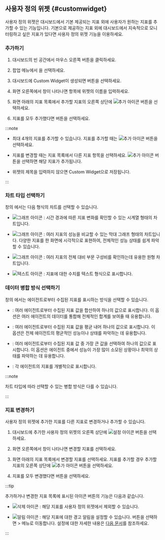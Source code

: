 ## 사용자 정의 위젯 {#customwidget}

사용자 정의 위젯은 대시보드에서 기본 제공되는 지표 외에 사용자가 원하는 지표를 추가할 수 있는 기능입니다. 기본으로 제공하는 지표 외에 대시보드에서 지속적으로 모니터링하고 싶은 지표가 있다면 사용자 정의 위젯 기능을 이용하세요.

### 추가하기

1. 대시보드의 빈 공간에서 마우스 오른쪽 버튼을 클릭하세요.

1. 팝업 메뉴에서 <Cmdname sid="BTN08346" className="uitext" />을 선택하세요.

1. 대시보드에 <UI>Custom Widget</UI>이 생성되면 <Cmdname sid="CNT08130" className="uitext" /> 버튼을 선택하세요.

    <ImgLang img="db-add-custom-widget.png" desc="Custom widget" />

1. 화면 오른쪽에서 <Cmdname sid="BTN08346" className="uitext" /> 창이 나타나면 <Cmdname sid="title" className="uitext" /> 항목에 위젯의 이름을 입력하세요.

    <ImgLang img="db-add-custom-widget-setting.png" desc="Custom widget" />

1. 화면 아래의 지표 목록에서 추가할 지표의 오른쪽 상단에 ![추가 아이콘](/img/ico-add.svg) 버튼을 선택하세요.

1. 지표를 모두 추가했다면 <Cmdname sid="save" className="uitext" /> 버튼을 선택하세요.

:::note

* 최대 4개의 지표를 추가할 수 있습니다. 지표를 추가할 때는 ![추가 아이콘](/img/ico-add.svg) 버튼을 선택하세요.

* 지표를 변경할 때는 지표 목록에서 다른 지표 항목을 선택하세요. ![추가 아이콘](/img/ico-add.svg) 버튼을 선택하면 해당 지표가 추가됩니다.

* 위젯의 제목을 입력하지 않으면 Custom Widget으로 저장됩니다.

:::

### 차트 타입 선택하기

<Cmdname sid="BTN08346" className="uitext" /> 창의 <Cmdname sid="TTL08259" className="uitext" />에서는 다음 형식의 차트를 선택할 수 있습니다.

* ![그래프 아이콘](/img/ico-normal-graph.svg) <Cmdname sid="series" className="uitext" />: 시간 경과에 따른 지표 변화를 확인할 수 있는 시계열 형태의 차트입니다.

* ![그래프 아이콘](/img/ic-equalizer-chart.svg) <Cmdname sid="equalizer" className="uitext" />: 여러 지표의 성능을 비교할 수 있는 막대 그래프 형태의 차트입니다. 다양한 지표를 한 화면에 시각적으로 표현하여, 전체적인 성능 상태를 쉽게 파악할 수 있습니다.

* ![그래프 아이콘](/img/ic-pie-chart.svg) <Cmdname sid="pie" className="uitext" />: 여러 지표의 전체 대비 부문 구성비를 확인하는데 유용한 원형 차트입니다.

* ![텍스트 아이콘](/img/ic-text-widget.svg) <Cmdname sid="text" className="uitext" />: 지표에 대한 수치를 텍스트 형식으로 표시합니다.

### 데이터 병합 방식 선택하기

<Cmdname sid="BTN08346" className="uitext" /> 창의 <Cmdname sid="TTL08348" className="uitext" />에서는 에이전트로부터 수집된 지표를 표시하는 방식을 선택할 수 있습니다.

* <Cmdname sid="merge_sum" className="uitext" />: 여러 에이전트로부터 수집된 지표 값을 합산하여 하나의 값으로 표시합니다. 이 옵션은 여러 에이전트의 데이터를 통합해 전체적인 합계를 보여줄 때 유용합니다.

* <Cmdname sid="merge_avg" className="uitext" />: 여러 에이전트로부터 수집된 지표 값을 평균 내어 하나의 값으로 표시합니다. 이 옵션은 전체 에이전트의 평균적인 성능이나 상태를 파악하는 데 유용합니다.

* <Cmdname sid="merge_max" className="uitext" />: 여러 에이전트로부터 수집된 지표 값 중 가장 큰 값을 선택하여 하나의 값으로 표시합니다. 이 옵션은 에이전트 중에서 성능이 가장 많이 소모된 상황이나 최악의 상태를 파악하는 데 유용합니다.

* <Cmdname sid="BTN08359" className="uitext" /> : 각 에이전트의 지표를 개별적으로 표시합니다.

:::note

차트 타입에 따라 선택할 수 있는 병합 방식은 다를 수 있습니다.

:::

### 지표 변경하기

사용자 정의 위젯에 추가한 지표를 다른 지표로 변경하거나 추가할 수 있습니다.

1. 대시보드에 추가한 사용자 정의 위젯의 오른쪽 상단에 ![설정 아이콘](/img/ico-setting.svg) 버튼을 선택하세요.

1. 화면 오른쪽에서 <Cmdname sid="BTN08346" className="uitext" /> 창이 나타나면 변경할 지표를 선택하세요.

    <ImgLang img="db-add-custom-widget-setting-change.png" desc="Custom widget" />

1. 화면 아래의 지표 목록에서 변경할 지표를 선택하세요. 지표를 추가할 경우 추가할 지표의 오른쪽 상단에 ![추가 아이콘](/img/ico-add.svg) 버튼을 선택하세요. 

1. 지표를 모두 변경했다면 <Cmdname sid="save" className="uitext" /> 버튼을 선택하세요.

:::tip

추가하거나 변경한 지표 목록에 표시된 아이콘 버튼의 기능은 다음과 같습니다.

* ![삭제 아이콘](/img/ico-trash.svg) : 해당 지표를 사용자 정의 위젯에서 제외할 수 있습니다.

* ![알림 아이콘](/img/ic-alert.svg) : 해당 지표에 대한 경고 알림을 설정할 수 있습니다. 버튼을 선택하면 <Cmdname sid="side_event" className="uitext" /> &gt; <Cmdname sid="side_eventSetting" className="uitext" /> 메뉴로 이동합니다. <Cmdname sid="metrics_event" className="uitext" /> 설정에 대한 자세한 내용은 [다음 문서](metric-warning-notice)를 참조하세요.

:::